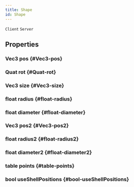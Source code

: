 ```yaml
---
title: Shape
id: Shape
---
```

`Client`
`Server`

## Properties

### Vec3 pos {#Vec3-pos}

### Quat rot {#Quat-rot}

### Vec3 size {#Vec3-size}

### float radius {#float-radius}

### float diameter {#float-diameter}

### Vec3 pos2 {#Vec3-pos2}

### float radius2 {#float-radius2}

### float diameter2 {#float-diameter2}

### table points {#table-points}

### bool useShellPositions {#bool-useShellPositions}

